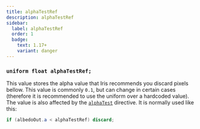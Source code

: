```yaml
---
title: alphaTestRef
description: alphaTestRef
sidebar:
  label: alphaTestRef
  order: 1
  badge:
    text: 1.17+
    variant: danger
---
```


### `uniform float alphaTestRef;`

This value stores the alpha value that Iris recommends you discard pixels bellow. This value is commonly `0.1`, but can change in certain cases (therefore it is recommended to use the uniform over a hardcoded value). The value is also affected by the [`alphaTest`](/reference/shadersproperties/alphatest) directive. It is normally used like this:
```glsl
if (albedoOut.a < alphaTestRef) discard;
```